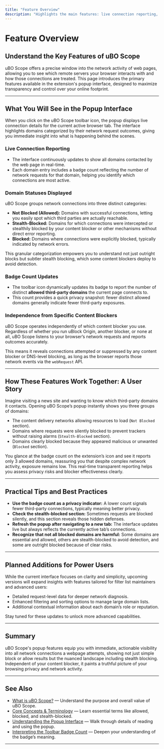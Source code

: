 ```yaml
---
title: "Feature Overview"
description: "Highlights the main features: live connection reporting, badge count updates, visibility into not just blocked but also stealth-blocked and allowed domains, and independence from specific content blockers. Briefly references planned additions for advanced users."
---
```


# Feature Overview

## Understand the Key Features of uBO Scope

uBO Scope offers a precise window into the network activity of web pages, allowing you to see which remote servers your browser interacts with and how those connections are treated. This page introduces the primary features available in the extension's popup interface, designed to maximize transparency and control over your online footprint.

---

## What You Will See in the Popup Interface

When you click on the uBO Scope toolbar icon, the popup displays live connection details for the current active browser tab. The interface highlights domains categorized by their network request outcomes, giving you immediate insight into what is happening behind the scenes.

### Live Connection Reporting

- The interface continuously updates to show all domains contacted by the web page in real-time.
- Each domain entry includes a badge count reflecting the number of network requests for that domain, helping you identify which connections are most active.

### Domain Statuses Displayed

uBO Scope groups network connections into three distinct categories:

- **Not Blocked (Allowed):** Domains with successful connections, letting you easily spot which third parties are actually reachable.
- **Stealth-Blocked:** Domains for which connections were intercepted or stealthily blocked by your content blocker or other mechanisms without direct error reporting.
- **Blocked:** Domains where connections were explicitly blocked, typically indicated by network errors.

This granular categorization empowers you to understand not just outright blocks but subtler stealth blocking, which some content blockers deploy to avoid detection.

### Badge Count Updates

- The toolbar icon dynamically updates its badge to report the number of distinct **allowed third-party domains** the current page connects to.
- This count provides a quick privacy snapshot: fewer distinct allowed domains generally indicate fewer third-party exposures.

### Independence from Specific Content Blockers

uBO Scope operates independently of which content blocker you use. Regardless of whether you run uBlock Origin, another blocker, or none at all, uBO Scope listens to your browser’s network requests and reports outcomes accurately.

This means it reveals connections attempted or suppressed by any content blocker or DNS-level blocking, as long as the browser reports those network events via the `webRequest` API.

---

## How These Features Work Together: A User Story

Imagine visiting a news site and wanting to know which third-party domains it contacts. Opening uBO Scope’s popup instantly shows you three groups of domains:

- The content delivery networks allowing resources to load (`Not Blocked` section).
- Domains where requests were silently blocked to prevent trackers without raising alarms (`Stealth-Blocked` section).
- Domains clearly blocked because they appeared malicious or unwanted (`Blocked` section).

You glance at the badge count on the extension’s icon and see it reports only 3 allowed domains, reassuring you that despite complex network activity, exposure remains low. This real-time transparent reporting helps you assess privacy risks and blocker effectiveness clearly.

---

## Practical Tips and Best Practices

- **Use the badge count as a privacy indicator:** A lower count signals fewer third-party connections, typically meaning better privacy.
- **Check the stealth-blocked section:** Sometimes requests are blocked silently, and this section reveals those hidden defenses.
- **Refresh the popup after navigating to a new tab:** The interface updates live but always reflects the currently active tab’s connections.
- **Recognize that not all blocked domains are harmful:** Some domains are essential and allowed, others are stealth-blocked to avoid detection, and some are outright blocked because of clear risks.

---

## Planned Additions for Power Users

While the current interface focuses on clarity and simplicity, upcoming versions will expand insights with features tailored for filter list maintainers and advanced users:

- Detailed request-level data for deeper network diagnosis.
- Enhanced filtering and sorting options to manage large domain lists.
- Additional contextual information about each domain’s role or reputation.

Stay tuned for these updates to unlock more advanced capabilities.

---

## Summary

uBO Scope's popup features equip you with immediate, actionable visibility into all network connections a webpage attempts, showing not just simple block or allow results but the nuanced landscape including stealth blocking. Independent of your content blocker, it paints a truthful picture of your browsing privacy and network activity.

---

## See Also

- [What is uBO Scope?](../introduction-core-concepts/product-purpose-value) — Understand the purpose and overall value of uBO Scope.
- [Core Concepts & Terminology](../introduction-core-concepts/core-concepts-terminology) — Learn essential terms like allowed, blocked, and stealth-blocked.
- [Understanding the Popup Interface](../../guides/core-usage/understanding-the-popup) — Walk through details of reading and using the popup.
- [Interpreting the Toolbar Badge Count](../../guides/core-usage/interpreting-badge-count) — Deepen your understanding of the badge’s meaning.

---